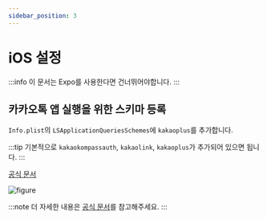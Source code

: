 ```yaml
---
sidebar_position: 3
---
```


# iOS 설정

:::info
이 문서는 Expo를 사용한다면 건너뛰어야합니다.
:::

## 카카오톡 앱 실행을 위한 스키마 등록

`Info.plist`의 `LSApplicationQueriesSchemes`에 `kakaoplus`를 추가합니다.

:::tip
기본적으로 `kakaokompassauth`, `kakaolink`, `kakaoplus`가 추가되어 있으면 됩니다.
:::

[공식 문서](https://developers.kakao.com/docs/latest/ko/ios/getting-started#project-plist)

![figure](https://raw.githubusercontent.com/mym0404/image-archive/master/202404302353523.webp)

:::note
더 자세한 내용은 [공식 문서](https://developers.kakao.com/docs/latest/ko/kakaonavi/ios)를 참고해주세요.
:::
